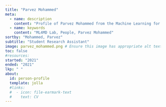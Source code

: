 ```yaml
---
title: "Parvez Mohammed"
meta:
  - name: description
    content: "Profile of Parvez Mohammed from the Machine Learning for Materials Design (ML4MD) Lab."
  - name: keywords
    content: "ML4MD Lab, People, Parvez Mohammed"
sortby: "Mohammed, Parvez"
subtitle: "Student Research Assistant"
image: parvez_mohammed.png # Ensure this image has appropriate alt text if used directly in content
toc: false
#resources: 
started: "2021"
ended: "2021"
lkp: " "
about:
  id: person-profile
  template: jolla
  #links:
  #  - icon: file-earmark-text
  #    text: CV
---
```


:::{#person-profile}
:::

<!---
## Biography
## Experience
## Education
-->
